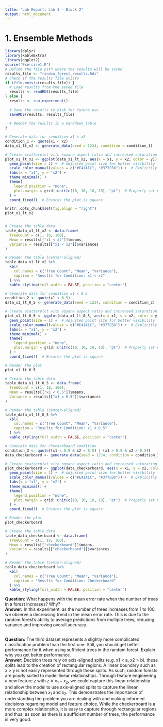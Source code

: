 ```yaml
---
title: "Lab Report: Lab 1 - Block 2"
output: html_document
---
```

# 1. Ensemble Methods
```r
library(dplyr)
library(kableExtra)
library(ggplot2)
source("Exercise1.R")
# Define the file path where the results will be saved
results_file <- "random_forest_results.Rds"
# Check if the results file exists
if (file.exists(results_file)) {
  # Load results from the saved file
  results <- readRDS(results_file)
} else {
  results <- run_experiment()
  
  # Save the results to disk for future use
  saveRDS(results, results_file)
  
  # Render the results in a markdown table
}
```

```r
# Generate data for condition x1 < x2
condition_1 <- quote(x1 < x2)
data_x1_lt_x2 <- generate_data(seed = 1234, condition = condition_1)

# Create scatterplot with square aspect ratio and increased saturation
plot_x1_lt_x2 <- ggplot(data_x1_lt_x2, aes(x = x1, y = x2, color = y)) +
  geom_point(size = 1) +  # Adjusted point size for better visibility
  scale_color_manual(values = c("#E41A1C", "#377EB8")) +  # Explicitly defined vibrant colors
  labs(x = "x1", y = "x2") +
  theme_minimal() +
  theme(
    legend.position = "none",
    plot.margin = grid::unit(c(10, 10, 10, 10), "pt")  # Properly set margins
  ) +
  coord_fixed()  # Ensures the plot is square

knitr::opts_chunk$set(fig.align = "right")
plot_x1_lt_x2


# Create the table data
table_data_x1_lt_x2 <- data.frame(
  TreeCount = c(1, 10, 100),
  Mean = results[["x1 < x2"]]$means,
  Variance = results[["x1 < x2"]]$variances
)

# Render the table (center-aligned)
table_data_x1_lt_x2 %>%
  kbl(
    col.names = c("Tree Count", "Mean", "Variance"),
    caption = "Results for Condition: x1 < x2"
  ) %>%
  kable_styling(full_width = FALSE, position = "center")

# Generate data for condition x1 < 0.5
condition_2 <- quote(x1 < 0.5)
data_x1_lt_0_5 <- generate_data(seed = 1234, condition = condition_2)

# Create scatterplot with square aspect ratio and increased saturation
plot_x1_lt_0_5 <- ggplot(data_x1_lt_0_5, aes(x = x1, y = x2, color = y)) +
  geom_point(size = 1) +  # Adjusted point size for better visibility
  scale_color_manual(values = c("#E41A1C", "#377EB8")) +  # Explicitly defined vibrant colors
  labs(x = "x1", y = "x2") +
  theme_minimal() +
  theme(
    legend.position = "none",
    plot.margin = grid::unit(c(10, 10, 10, 10), "pt")  # Properly set margins
  ) +
  coord_fixed()  # Ensures the plot is square

# Render the plot
plot_x1_lt_0_5

# Create the table data
table_data_x1_lt_0_5 <- data.frame(
  TreeCount = c(1, 10, 100),
  Mean = results[["x1 < 0.5"]]$means,
  Variance = results[["x1 < 0.5"]]$variances
)

# Render the table (center-aligned)
table_data_x1_lt_0_5 %>%
  kbl(
    col.names = c("Tree Count", "Mean", "Variance"),
    caption = "Results for Condition: x1 < 0.5"
  ) %>%
  kable_styling(full_width = FALSE, position = "center")

# Generate data for checkerboard condition
condition_3 <- quote((x1 < 0.5 & x2 < 0.5) | (x1 > 0.5 & x2 > 0.5))
data_checkerboard <- generate_data(seed = 1234, condition = condition_3)

# Create scatterplot with square aspect ratio and increased saturation
plot_checkerboard <- ggplot(data_checkerboard, aes(x = x1, y = x2, color = y)) +
  geom_point(size = 1) +  # Adjusted point size for better visibility
  scale_color_manual(values = c("#E41A1C", "#377EB8")) +  # Explicitly defined vibrant colors
  labs(x = "x1", y = "x2") +
  theme_minimal() +
  theme(
    legend.position = "none",
    plot.margin = grid::unit(c(10, 10, 10, 10), "pt")  # Properly set margins
  ) +
  coord_fixed()  # Ensures the plot is square

# Render the plot
plot_checkerboard

# Create the table data
table_data_checkerboard <- data.frame(
  TreeCount = c(1, 10, 100),
  Mean = results[["checkerboard"]]$means,
  Variance = results[["checkerboard"]]$variances
)

# Render the table (center-aligned)
table_data_checkerboard %>%
  kbl(
    col.names = c("Tree Count", "Mean", "Variance"),
    caption = "Results for Condition: Checkerboard"
  ) %>%
  kable_styling(full_width = FALSE, position = "center")
```

**Question:** What happens with the mean error rate when the number of trees in a forest increases? Why? <br>
**Answer:** In this experiment, as the number of trees increases from 1 to 100, we observe a decreasing trend in the mean error rate. This is due to the random forest's ability to average predictions from multiple trees, reducing variance and improving overall accuracy. <br><br>

**Question:** The third dataset represents a slightly more complicated classification problem
than the first one. Still, you should get better performance for it when using sufficient trees in the random forest. Explain why you get better performance. <br>
**Answer:** Decision trees rely on axis-aligned splits (e.g. x1 < a, x2 > b), these splits lead to the creation of rectangular regions. A linear boundary such as x > y is not easily represented through these splits. As such, random forests are poorly suited to model linear relationships. Through feature engineering a new feature $z$ with $z=x_1-x_2$, we could capture this linear relationship and allow the model to use axis-aligned splits to capture the linear relationship between $x_1$ and $x_2$. This demonstrates the importance of understanding the problem you are dealing with and making informed decisions regarding model and feature choice. While the checkerboard is a more complex relationship, it is easy to capture through rectangular regions and thus, as soon as there is a sufficient number of trees, the performance is very good. 
